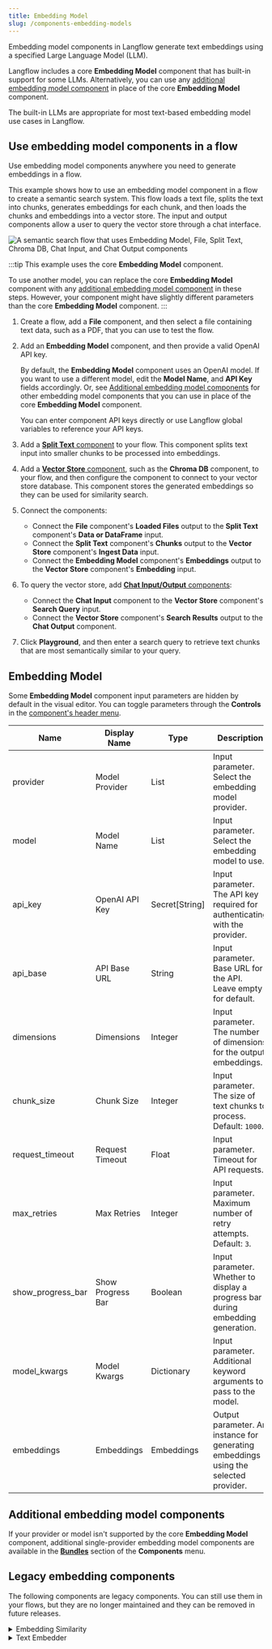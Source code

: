 ```yaml
---
title: Embedding Model
slug: /components-embedding-models
---
```



Embedding model components in Langflow generate text embeddings using a specified Large Language Model (LLM).

Langflow includes a core **Embedding Model** component that has built-in support for some LLMs.
Alternatively, you can use any [additional embedding model component](#additional-embedding-model-components) in place of the core **Embedding Model** component.

The built-in LLMs are appropriate for most text-based embedding model use cases in Langflow.

## Use embedding model components in a flow

Use embedding model components anywhere you need to generate embeddings in a flow.

This example shows how to use an embedding model component in a flow to create a semantic search system.
This flow loads a text file, splits the text into chunks, generates embeddings for each chunk, and then loads the chunks and embeddings into a vector store. The input and output components allow a user to query the vector store through a chat interface.

![A semantic search flow that uses Embedding Model, File, Split Text, Chroma DB, Chat Input, and Chat Output components](/img/component-embedding-models-add-chat.png)

:::tip
This example uses the core **Embedding Model** component.

To use another model, you can replace the core **Embedding Model** component with any [additional embedding model component](#additional-embedding-model-components) in these steps.
However, your component might have slightly different parameters than the core **Embedding Model** component.
:::

1. Create a flow, add a **File** component, and then select a file containing text data, such as a PDF, that you can use to test the flow.

2. Add an **Embedding Model** component, and then provide a valid OpenAI API key.

    By default, the **Embedding Model** component uses an OpenAI model.
    If you want to use a different model, edit the **Model Name**, and **API Key** fields accordingly.
    Or, see [Additional embedding model components](#additional-embedding-model-components) for other embedding model components that you can use in place of the core **Embedding Model** component.

    You can enter component API keys directly or use Langflow global variables to reference your API keys.

3. Add a [**Split Text** component](/components-processing#split-text) to your flow.
This component splits text input into smaller chunks to be processed into embeddings.

4. Add a [**Vector Store** component](/components-vector-stores), such as the **Chroma DB** component, to your flow, and then configure the component to connect to your vector store database.
This component stores the generated embeddings so they can be used for similarity search.

5. Connect the components:

    * Connect the **File** component's **Loaded Files** output to the **Split Text** component's **Data or DataFrame** input.
    * Connect the **Split Text** component's **Chunks** output to the **Vector Store** component's **Ingest Data** input.
    * Connect the **Embedding Model** component's **Embeddings** output to the **Vector Store** component's **Embedding** input.

6. To query the vector store, add [**Chat Input/Output** components](/components-io#chat-io):

    * Connect the **Chat Input** component to the **Vector Store** component's **Search Query** input.
    * Connect the **Vector Store** component's **Search Results** output to the **Chat Output** component.

7. Click **Playground**, and then enter a search query to retrieve text chunks that are most semantically similar to your query.

## Embedding Model

Some **Embedding Model** component input parameters are hidden by default in the visual editor.
You can toggle parameters through the <Icon name="SlidersHorizontal" aria-hidden="true"/> **Controls** in the [component's header menu](/concepts-components#component-menus).

| Name | Display Name | Type | Description |
|------|--------------|------|-------------|
| provider | Model Provider | List | Input parameter. Select the embedding model provider. |
| model | Model Name | List | Input parameter. Select the embedding model to use.|
| api_key | OpenAI API Key | Secret[String] | Input parameter. The API key required for authenticating with the provider. |
| api_base | API Base URL | String | Input parameter. Base URL for the API. Leave empty for default. |
| dimensions | Dimensions | Integer | Input parameter. The number of dimensions for the output embeddings. |
| chunk_size | Chunk Size | Integer | Input parameter. The size of text chunks to process. Default: `1000`. |
| request_timeout | Request Timeout | Float | Input parameter. Timeout for API requests. |
| max_retries | Max Retries | Integer | Input parameter. Maximum number of retry attempts. Default: `3`. |
| show_progress_bar | Show Progress Bar | Boolean | Input parameter. Whether to display a progress bar during embedding generation. |
| model_kwargs | Model Kwargs | Dictionary | Input parameter. Additional keyword arguments to pass to the model. |
| embeddings | Embeddings | Embeddings | Output parameter. An instance for generating embeddings using the selected provider. |

## Additional embedding model components

If your provider or model isn't supported by the core **Embedding Model** component, additional single-provider embedding model components are available in the [**Bundles**](/components-bundle-components) section of the **Components** menu.

## Legacy embedding components

The following components are legacy components.
You can still use them in your flows, but they are no longer maintained and they can be removed in future releases.

<details>
<summary>Embedding Similarity</summary>

The **Embedding Similarity** component is replaced by built-in similarity search functionality in [**Vector Store** components](/components-vector-stores).

This component calculates similarity scores for two embedding vectors.

It accepts the following parameters:

| Name | Display Name | Info |
|------|--------------|------|
| embedding_vectors | Embedding Vectors | Input parameter. A list containing exactly two data objects with embedding vectors to compare. |
| similarity_metric | Similarity Metric | Input parameter. Select the similarity metric to use. Options: "Cosine Similarity", "Euclidean Distance", "Manhattan Distance". |
| similarity_data | Similarity Data | Output parameter. A data object containing the computed similarity score and additional information. |

</details>

<details>
<summary>Text Embedder</summary>

The **Text Embedder** component is replaced by the **Embedding Model** component.

This component generates embeddings for a given message using a specified embedding model.

It accepts the following parameters:

| Name | Display Name | Info |
|------|--------------|------|
| embedding_model | Embedding Model | Input parameter. The embedding model to use for generating embeddings. |
| message | Message | Input parameter. The message for which to generate embeddings. |
| embeddings | Embedding Data | Output parameter. A data object containing the original text and its embedding vector. |

</details>